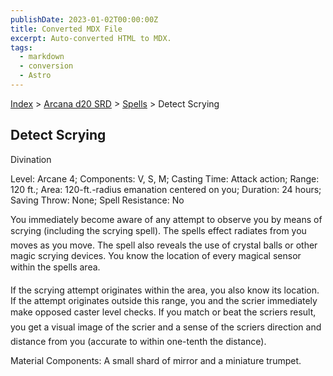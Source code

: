 ```yaml
---
publishDate: 2023-01-02T00:00:00Z
title: Converted MDX File
excerpt: Auto-converted HTML to MDX.
tags:
  - markdown
  - conversion
  - Astro
---
```


[Index](-index) > [Arcana d20 SRD](arcana-d20-srd-index) > [Spells](arcana-d20-srd-spells-index) > Detect Scrying

## Detect Scrying

Divination

Level: Arcane 4; Components: V, S, M; Casting Time: Attack action; Range: 120 ft.; Area: 120-ft.-radius emanation centered on you; Duration: 24 hours; Saving Throw: None; Spell Resistance: No

You immediately become aware of any attempt to observe you by means of scrying (including the scrying spell). The spells effect radiates from you moves as you move. The spell also reveals the use of crystal balls or other magic scrying devices. You know the location of every magical sensor within the spells area.

If the scrying attempt originates within the area, you also know its location. If the attempt originates outside this range, you and the scrier immediately make opposed caster level checks. If you match or beat the scriers result, you get a visual image of the scrier and a sense of the scriers direction and distance from you (accurate to within one-tenth the distance).

Material Components: A small shard of mirror and a miniature trumpet.
